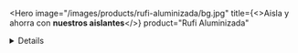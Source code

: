 <Hero
  image="/images/products/rufi-aluminizada/bg.jpg"
  title={<>Aisla y ahorra con <strong className="font-poppins-semibold block">nuestros aislantes</strong></>}
  product="Rufi Aluminizada"
>
  <Benefits
    icon="/images/products/rufi-aluminizada/benefit-1.png"
    text="Impermeable"
  />
  <Benefits
    icon="/images/products/rufi-aluminizada/benefit-2.png"
    text="Aislación térmica"
  />
  <Benefits
    icon="/images/products/rufi-aluminizada/benefit-3.png"
    text="Evitan la condensación"
  />
</Hero>
<Details
  image="/images/products/rufi-aluminizada/detail.jpg"
  alt="Rufi Aluminizada"
>
  <img
    src="/images/products/rufi-aluminizada/logo.jpg"
    alt="Logo Rufi Aluminizada"
    className="w-20"
  />
  <h2 className="text-xl md:text-2xl font-poppins-light text-gray-700 sm:leading-tight mt-2">
    Aislante térmico económico,
    <strong className="font-poppins-semibold">con calidad Isolant</strong>
  </h2>
  <div className="text-gray-600 font-poppins-regular">
    <strong className="font-poppins-semibold">RUFI</strong> es un aislante térmico económico, que responde a un mercado de necesidades competitivas, sin dejar de ser una espuma de calidad Isolant. Una relación precio calidad que te permitirá decidir fácilmente qué poner en tu obra, validado por una empresa con más de 30 años en el mercado.
  </div>
  <ul className="flex flex-col gap-1 mt-2">
    <li><h3 className="font-poppins-medium uppercase tracking-wider text-xs text-orange-500">Además:</h3></li>
    <li className="text-gray-600 font-poppins-regular">Superposición para unir.</li>
    <li className="text-gray-600 font-poppins-regular">Cara superior aluminizada.</li>
  </ul>
</Details>
<TechnicalInformation
  product="Rufi Aluminizada"
  productImage="/images/products/rufi-aluminizada/product.png"
>
  <TechnicalInformationItem
    title="Medida"
    text="1x20"
  />
  <TechnicalInformationItem
    title="Espesor"
    text="5 y 10 mm"
  />
  <TechnicalInformationItem
    title="Superficie útil"
    text="20m2"
  />
  <TechnicalInformationItem
    title="Unión"
    text="Superposición"
  />
  <TechnicalInformationItem 
    title="Densidad de espuma"
    text="18 kgs/m3"
  />
  <TechnicalInformationItem
    title="Estructura"
    text="Metálica y madera"
  />
  <TechnicalInformationItem
    title="Cara superior"
    text="Aluminizado"
  />
  <TechnicalInformationItem
    title="Vista / Cara inferior"
    text="No"
  />
</TechnicalInformation>
<Instructions
  product="Rufi Aluminizada"
  instructions={['Galpones y tinglados metálicos nuevos', 'Galpones y tinglados metálicos existentes, como cielorraso copiando la forma', 'Galpones y tinglados metálicos existentes, como cielorraso recto']}
/>